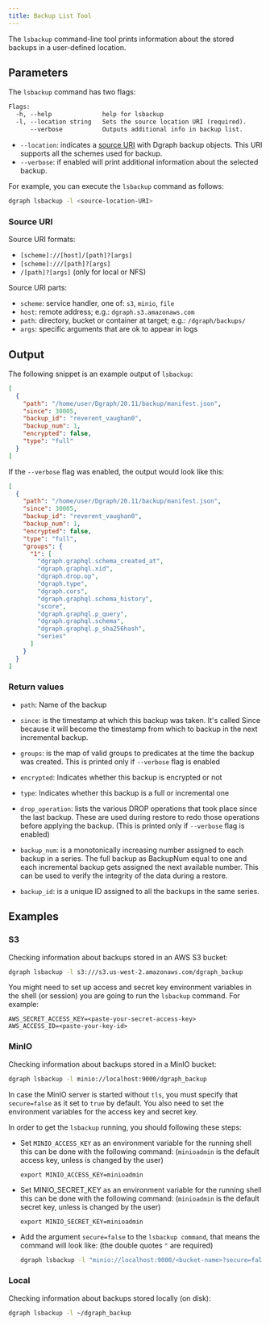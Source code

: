 ```yaml
---
title: Backup List Tool
---
```


The `lsbackup` command-line tool prints information about the stored backups in
a user-defined location.

## Parameters

The `lsbackup` command has two flags:

```txt
Flags:
  -h, --help              help for lsbackup
  -l, --location string   Sets the source location URI (required).
      --verbose           Outputs additional info in backup list.
```

- `--location`: indicates a [source URI](#source-uri) with Dgraph backup
  objects. This URI supports all the schemes used for backup.
- `--verbose`: if enabled will print additional information about the selected
  backup.

For example, you can execute the `lsbackup` command as follows:

```sh
dgraph lsbackup -l <source-location-URI>
```

### Source URI

Source URI formats:

- `[scheme]://[host]/[path]?[args]`
- `[scheme]:///[path]?[args]`
- `/[path]?[args]` (only for local or NFS)

Source URI parts:

- `scheme`: service handler, one of: `s3`, `minio`, `file`
- `host`: remote address; e.g.: `dgraph.s3.amazonaws.com`
- `path`: directory, bucket or container at target; e.g.: `/dgraph/backups/`
- `args`: specific arguments that are ok to appear in logs

## Output

The following snippet is an example output of `lsbackup`:

```json
[
  {
    "path": "/home/user/Dgraph/20.11/backup/manifest.json",
    "since": 30005,
    "backup_id": "reverent_vaughan0",
    "backup_num": 1,
    "encrypted": false,
    "type": "full"
  }
]
```

If the `--verbose` flag was enabled, the output would look like this:

```json
[
  {
    "path": "/home/user/Dgraph/20.11/backup/manifest.json",
    "since": 30005,
    "backup_id": "reverent_vaughan0",
    "backup_num": 1,
    "encrypted": false,
    "type": "full",
    "groups": {
      "1": [
        "dgraph.graphql.schema_created_at",
        "dgraph.graphql.xid",
        "dgraph.drop.op",
        "dgraph.type",
        "dgraph.cors",
        "dgraph.graphql.schema_history",
        "score",
        "dgraph.graphql.p_query",
        "dgraph.graphql.schema",
        "dgraph.graphql.p_sha256hash",
        "series"
      ]
    }
  }
]
```

### Return values

- `path`: Name of the backup

- `since`: is the timestamp at which this backup was taken. It's called Since
  because it will become the timestamp from which to backup in the next
  incremental backup.

- `groups`: is the map of valid groups to predicates at the time the backup was
  created. This is printed only if `--verbose` flag is enabled

- `encrypted`: Indicates whether this backup is encrypted or not

- `type`: Indicates whether this backup is a full or incremental one

- `drop_operation`: lists the various DROP operations that took place since the
  last backup. These are used during restore to redo those operations before
  applying the backup. (This is printed only if `--verbose` flag is enabled)

- `backup_num`: is a monotonically increasing number assigned to each backup in
  a series. The full backup as BackupNum equal to one and each incremental
  backup gets assigned the next available number. This can be used to verify the
  integrity of the data during a restore.

- `backup_id`: is a unique ID assigned to all the backups in the same series.

## Examples

### S3

Checking information about backups stored in an AWS S3 bucket:

```sh
dgraph lsbackup -l s3:///s3.us-west-2.amazonaws.com/dgraph_backup
```

You might need to set up access and secret key environment variables in the
shell (or session) you are going to run the `lsbackup` command. For example:

```
AWS_SECRET_ACCESS_KEY=<paste-your-secret-access-key>
AWS_ACCESS_ID=<paste-your-key-id>
```

### MinIO

Checking information about backups stored in a MinIO bucket:

```sh
dgraph lsbackup -l minio://localhost:9000/dgraph_backup
```

In case the MinIO server is started without `tls`, you must specify that
`secure=false` as it set to `true` by default. You also need to set the
environment variables for the access key and secret key.

In order to get the `lsbackup` running, you should following these steps:

- Set `MINIO_ACCESS_KEY` as an environment variable for the running shell this
  can be done with the following command: (`minioadmin` is the default access
  key, unless is changed by the user)

  ```
  export MINIO_ACCESS_KEY=minioadmin
  ```

- Set MINIO_SECRET_KEY as an environment variable for the running shell this can
  be done with the following command: (`minioadmin` is the default secret key,
  unless is changed by the user)

  ```
  export MINIO_SECRET_KEY=minioadmin
  ```

- Add the argument `secure=false` to the `lsbackup command`, that means the
  command will look like: (the double quotes `"` are required)

  ```sh
  dgraph lsbackup -l "minio://localhost:9000/<bucket-name>?secure=false"
  ```

### Local

Checking information about backups stored locally (on disk):

```sh
dgraph lsbackup -l ~/dgraph_backup
```
